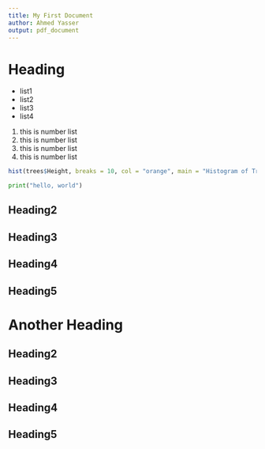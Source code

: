 ```yaml
---
title: My First Document
author: Ahmed Yasser
output: pdf_document
---
```


\tableofcontents

# Heading


* list1
* list2
* list3
* list4

1. this is number list
2. this is number list
3. this is number list
4. this is number list
   
```R
hist(trees$Height, breaks = 10, col = "orange", main = "Histogram of Tree heights", xlab = "Height Bin")
```

```python
print("hello, world")

```

## Heading2
## Heading3
## Heading4
## Heading5

# Another Heading
## Heading2
## Heading3
## Heading4
## Heading5